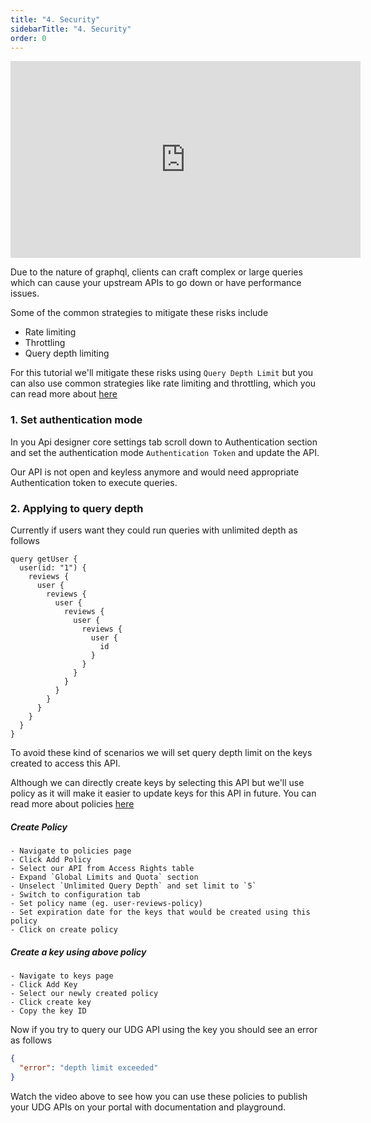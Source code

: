 ```yaml
---
title: "4. Security"
sidebarTitle: "4. Security"
order: 0
---
```


<iframe width="560" height="315" src="https://www.youtube.com/embed/lRLLFLv2rN4" frameborder="0" allow="accelerometer; autoplay; clipboard-write; encrypted-media; gyroscope; picture-in-picture" allowfullscreen></iframe> 

Due to the nature of graphql, clients can craft complex or large queries which can cause your upstream APIs to go down or have performance issues.

Some of the common strategies to mitigate these risks include 

- Rate limiting
- Throttling
- Query depth limiting


For this tutorial we'll mitigate these risks using `Query Depth Limit` but you can also use common strategies like rate limiting and throttling, which you can read more about [here](/getting-started/key-concepts/rate-limiting)


### 1. Set authentication mode

In you Api designer core settings tab scroll down to Authentication section and set the authentication mode `Authentication Token` and update the API.

Our API is not open and keyless anymore and would need appropriate Authentication token to execute queries.


### 2. Applying to query depth

Currently if users want they could run queries with unlimited depth as follows 

```gql
query getUser {
  user(id: "1") {
    reviews {
      user {
        reviews {
          user {
            reviews {
              user {
                reviews {
                  user {
                    id
                  }
                }
              }
            }
          }
        }
      }
    }
  }
}

```

To avoid these kind of scenarios we will set query depth limit on the keys created to access this API.

Although we can directly create keys by selecting this API but we'll use policy as it will make it easier to update keys for this API in future. You can read more about policies [here](/getting-started/key-concepts/what-is-a-security-policy)

  ##### Create Policy
    - Navigate to policies page
    - Click Add Policy
    - Select our API from Access Rights table
    - Expand `Global Limits and Quota` section
    - Unselect `Unlimited Query Depth` and set limit to `5`
    - Switch to configuration tab
    - Set policy name (eg. user-reviews-policy)
    - Set expiration date for the keys that would be created using this policy
    - Click on create policy

  ##### Create a key using above policy
    - Navigate to keys page
    - Click Add Key
    - Select our newly created policy
    - Click create key
    - Copy the key ID

Now if you try to query our UDG API using the  key you should see an error as follows

```json
{
  "error": "depth limit exceeded"
}
```


<Note>
Watch the video above to see how you can use these policies to publish your UDG APIs on your portal with documentation and playground.
</Note>

